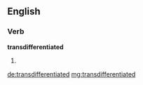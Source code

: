 ==English==

===Verb===
'''transdifferentiated'''

# {{en-past of|transdifferentiate}}

[[de:transdifferentiated]]
[[mg:transdifferentiated]]